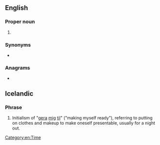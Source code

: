==English==

===Proper noun===
{{en-proper noun}}

# {{initialism of|en|Greenwich Mean Time}}

===Synonyms===
* {{l|en|UTC}}

===Anagrams===
* {{anagrams|en|a=gmt|mgt|mgt.|mtg.|tmg}}

==Icelandic==

===Phrase===
{{is-phrase}}

# Initialism of "[[gera]] [[mig]] [[til]]" ("making myself ready"), referring to putting on clothes and makeup to make oneself presentable, usually for a night out.

[[Category:en:Time]]
